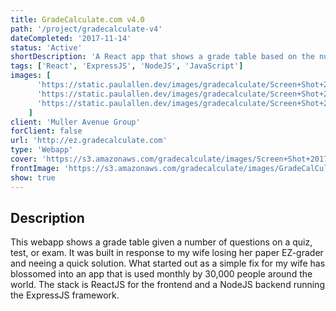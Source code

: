 ```yaml
---
title: GradeCalculate.com v4.0
path: '/project/gradecalculate-v4'
dateCompleted: '2017-11-14'
status: 'Active'
shortDescription: 'A React app that shows a grade table based on the number of questions on a quiz, test, or exam'
tags: ['React', 'ExpressJS', 'NodeJS', 'JavaScript']
images: [
      'https://static.paulallen.dev/images/gradecalculate/Screen+Shot+2017-11-07+at+10.54.16+AM.png',
      'https://static.paulallen.dev/images/gradecalculate/Screen+Shot+2017-11-07+at+10.54.32+AM.png',
      'https://static.paulallen.dev/images/gradecalculate/Screen+Shot+2017-11-07+at+10.54.42+AM.png',
    ]
client: 'Muller Avenue Group'
forClient: false
url: 'http://ez.gradecalculate.com'
type: 'Webapp'
cover: 'https://s3.amazonaws.com/gradecalculate/images/Screen+Shot+2017-11-07+at+10.54.42+AM.png'
frontImage: 'https://s3.amazonaws.com/gradecalculate/images/GradeCalCulate+(1).png'
show: true
---
```


## Description

This webapp  shows a grade table  given a number of questions on a quiz, test, or exam. It was built in response to my wife losing her paper EZ-grader and neeing a quick solution. What started out as a simple fix for my wife has blossomed into an app that is used monthly by 30,000 people around the world.  The stack is ReactJS  for the frontend and a NodeJS backend running the ExpressJS framework.

